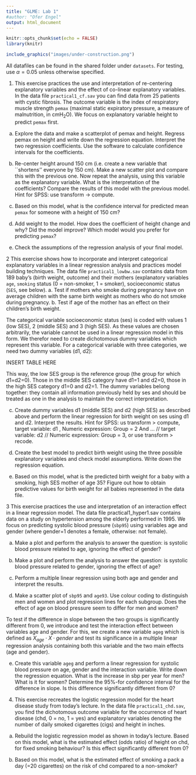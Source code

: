 ```yaml
---
title: "GLME: Lab 1"
#author: "Ofer Engel"
output: html_document
---
```


<style>
.column-left{
  float: left;
  width: 60%;
  text-align: left;
}
.column-right{
  float: right;
  width: 40%;
  text-align: right;
}
.column-full{
  float: none;
  width: 100%;
  text-align: left;
}
</style>

```r

knitr::opts_chunk$set(echo = FALSE)
library(knitr)

```


```r

include_graphics("images/under-construction.png")

```


All datafiles can be found in the shared folder under `datasets`. For testing, use $\alpha=0.05$ unless otherwise specified. 

1. This exercise practices the use and interpretation of re-centering explanatory variables and the effect of co-linear explanatory variables. 
In the data file `practical1_cf.sav` you can find data from 25 patients with cystic fibrosis. The outcome variable is the index of respiratory muscle strength `pemax` (maximal static expiratory pressure, a measure of malnutrition, in cmH~2~O). We focus on explanatory variable height to predict `pemax` first. 
  a.	Explore the data and make a scatterplot of pemax and height. Regress pemax on height and write down the regression equation. Interpret the two regression coefficients. Use the software to calculate confidence intervals for the coefficients. 

  b.	Re-center height around 150 cm (i.e. create a new variable that ``shortens’’ everyone by 150 cm). Make a new scatter plot and compare this with the previous one. Now repeat the analysis, using this variable as the explanatory variable. What is the interpretation of the coefficients? Compare the results of this model with the previous model. 
Hint for SPSS: use transform $\rightarrow$ compute.
  c.	Based on this model, what is the confidence interval for predicted mean `pemax` for someone with a height of 150 cm?
  d.	Add weight to the model. How does the coefficient of height change and why? Did the model improve? Which model would you prefer for predicting `pemax`?
  e.	Check the assumptions of the regression analysis of your final model. 


2 This exercise shows how to incorporate and interpret categorical explanatory variables in a linear regression analysis and practices model building techniques. The data file `practical1_lowbw.sav` contains data from 189 baby’s (birth weight, outcome) and their mothers (explanatory variables `age`, `smoking` status (0 = non-smoker, 1 = smoker), socioeconomic status (`SES`, see below).
a.	Test if mothers who smoke during pregnancy have on average children with the same birth weight as mothers who do not smoke during pregnancy.
b.	Test if age of the mother has an effect on their children’s birth weight.

The categorical variable socioeconomic status (ses) is coded with values 1 (low SES), 2 (middle SES) and 3 (high SES). As these values are chosen arbitrarily, the variable cannot be used in a linear regression model in this form. We therefor need to create dichotomous dummy variables which represent this variable. For a categorical variable with three categories, we need two dummy variables (d1, d2):

INSERT TABLE HERE

This way, the low SES group is the reference group (the group for which d1=d2=0). Those in the middle SES category have d1=1 and d2=0, those in the high SES category d1=0 and d2=1. The dummy variables belong together: they contain all information previously held by ses and should be treated as one in the analysis to maintain the correct interpretation. 

c.	Create dummy variables d1  (middle SES) and d2 (high SES) as described above and perform the linear regression for birth weight on ses using d1  and d2. Interpret the results.
Hint for SPSS: us transform > compute,  target variable: d1 , Numeric expression: Group = 2
And ... // target variable: d2 // Numeric expression: Group = 3, or use transform > recode.

d.	Create the best model to predict birth weight using the three possible explanatory variables and check model assumptions. Write down the regression equation. 

e.	Based on this model, what is the predicted birth weight for a  baby with a smoking, high SES mother of age 35? Figure out how to obtain predictive values for birth weight for all babies represented in the data file. 


3 This exercise practices the use and interpretation of an interaction effect in a linear regression model. 
The data file practical1_hyper1.sav contains data on a study on hypertension among the elderly performed in 1995. We focus on predicting systolic blood pressure (`sbp95`)  using variables age and gender (where gender=1 denotes a female, otherwise: not female).

a.	Make a plot and perform the analysis to answer the question: is systolic blood pressure related to age, ignoring the effect of gender?

b.	Make a plot and perform the analysis to answer the question: is systolic blood pressure related to gender, ignoring the effect of age?

c.	Perform a multiple linear regression using both age and gender and interpret the results. 

d.	Make a scatter plot of `sbp95`  and `age93`. Use colour coding to distinguish men and women and plot regression lines for each subgroup. Does the effect of age on blood pressure seem to differ for men and women? 

To test if the difference in slope between the two groups is significantly different from 0, we introduce and test the interaction effect between variables age  and  gender. For this, we create a new variable `ageg` which is defined as $X_{age}\cdot X\cdot{gender}$  and test its significance in a multiple linear regression analysis containing both this variable and the two main effects (age and gender).

e.	Create this variable `ageg`  and perform a linear regression for systolic blood pressure on age, gender and the interaction variable. Write down the regression equation. What is the increase in sbp per year for men? What is it for women? Determine the 95%-for confidence interval for the difference in slope.  Is this difference significantly different from 0? 

4. This exercise recreates the logistic regression model for the heart disease study from today’s lecture. 
In the data file `practical1_chd.sav`, you find the dichotomous outcome variable for the occurrence of heart disease (chd, 0 = no, 1 = yes) and explanatory variables denoting the number of daily smoked cigarettes (cigs) and height in inches.

a.	Rebuild the logistic regression model as shown in today’s lecture. Based on this model, what is the estimated effect (odds ratio) of height on chd, for fixed smoking behaviour? Is this effect significantly different from 0?

b.	Based on this model, what is the estimated effect of smoking a pack a day (=20 cigarettes) on the  risk of chd compared to a non-smoker?

